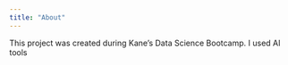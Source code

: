 ```yaml
---
title: "About"
---
```


This project was created during Kane's Data Science Bootcamp. I used AI tools 
